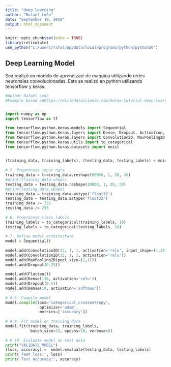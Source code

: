 ```yaml
---
title: "deep_learning"
author: "Rafael León"
date: "September 19, 2018"
output: html_document
---
```


```r
knitr::opts_chunk$set(echo = TRUE)
library(reticulate)
use_python("c:/users/rafal/appdata/local/programs/python/python36")
```

## Deep Learning Model

Sea realizó un modelo de aprendizaje de maquina utilizando redes neuronales convolucionadas. Este se realizó en python utilizando tensorflow y keras.
```python
#Author Rafael Leon
#Example based onhttps://elitedatascience.com/keras-tutorial-deep-learning-in-python


import numpy as np
import tensorflow as tf

from tensorflow.python.keras.models import Sequential
from tensorflow.python.keras.layers import Dense, Dropout, Activation, Flatten
from tensorflow.python.keras.layers import Convolution2D, MaxPooling2D
from tensorflow.python.keras.utils import to_categorical
from tensorflow.python.keras.datasets import mnist
 

(training_data, training_labels), (testing_data, testing_labels) = mnist.load_data()
 
# 5. Preprocess input data
training_data = training_data.reshape(60000, 1, 28, 28)
#print(training_data.shape)
testing_data = testing_data.reshape(10000, 1, 28, 28)
#print(testing_data.shape)
training_data = training_data.astype('float32')
testing_data = testing_data.astype('float32')
training_data /= 255
testing_data /= 255
 
# 6. Preprocess class labels
training_labels = to_categorical(training_labels, 10)
testing_labels = to_categorical(testing_labels, 10)
 
# 7. Define model architecture
model = Sequential()
 
model.add(Convolution2D(32, 1, 1, activation='relu', input_shape=(1,28,28)))
model.add(Convolution2D(32, 1, 1, activation='relu'))
model.add(MaxPooling2D(pool_size=(1,1)))
model.add(Dropout(0.25))
 
model.add(Flatten())
model.add(Dense(128, activation='relu'))
model.add(Dropout(0.5))
model.add(Dense(10, activation='softmax'))
 
# # 8. Compile model
model.compile(loss='categorical_crossentropy',
               optimizer='adam',
               metrics=['accuracy'])
 
# # 9. Fit model on training data
model.fit(training_data, training_labels, 
           batch_size=32, epochs=10, verbose=0)
 
# # 10. Evaluate model on test data
print("VALIDATE MODEL")
(loss, accuracy) =  model.evaluate(testing_data, testing_labels)
print('Test loss:', loss)
print('Test accuracy:', accuracy)
```


